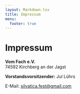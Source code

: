```yaml
---
layout: Markdown.tsx
title: Impressum
menu:
  footer: true
---
```


# Impressum

**Vom Fach e.V.**\
74592 Kirchberg an der Jagst<br />

**Vorstandsvorsitzender:** Jul Lührs

E-Mail: silvatica.fest@gmail.com
